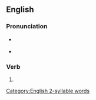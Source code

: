 ==English==

===Pronunciation===
* {{a|GA}} {{IPA|/dɪˈsiːvz/|lang=en}}
* {{audio|En-us-deceives.ogg|Audio (US)|lang=en}}
<!-- 2 syllable words !-->

===Verb===
{{head|en|verb form}}

# {{en-third-person singular of|deceive}}
[[Category:English 2-syllable words]]